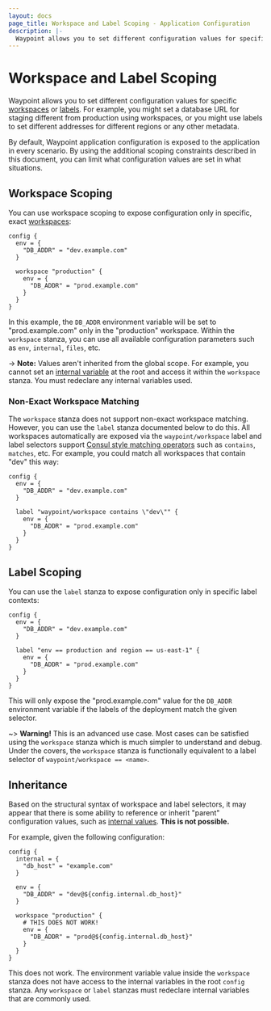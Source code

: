 ```yaml
---
layout: docs
page_title: Workspace and Label Scoping - Application Configuration
description: |-
  Waypoint allows you to set different configuration values for specific workspaces or labels. For example, you might set a database URL for staging different from production using workspaces, or you might use labels to set different addresses for different regions or any other metadata.
---
```


# Workspace and Label Scoping

Waypoint allows you to set different configuration values for specific
[workspaces](/docs/workspaces) or [labels](/docs/waypoint-hcl/variables/labels).
For example, you might set a database URL for staging different from production
using workspaces, or you might use labels to set different addresses for
different regions or any other metadata.

By default, Waypoint application configuration is exposed to the application
in every scenario. By using the additional scoping constraints described in
this document, you can limit what configuration values are set in what
situations.

## Workspace Scoping

You can use workspace scoping to expose configuration only in specific,
exact [workspaces](/docs/workspaces):

```hcl
config {
  env = {
    "DB_ADDR" = "dev.example.com"
  }

  workspace "production" {
    env = {
      "DB_ADDR" = "prod.example.com"
    }
  }
}
```

In this example, the `DB_ADDR` environment variable will be set to
"prod.example.com" only in the "production" workspace. Within the `workspace`
stanza, you can use all available configuration parameters such as `env`,
`internal`, `files`, etc.

-> **Note:** Values aren't inherited from the global scope. For example, you
cannot set an [internal variable](/docs/app-config/internal) at the root
and access it within the `workspace` stanza. You must redeclare any internal
variables used.

### Non-Exact Workspace Matching

The `workspace` stanza does not support non-exact workspace matching. However,
you can use the `label` stanza documented below to do this. All workspaces
automatically are exposed via the `waypoint/workspace` label and label
selectors support
[Consul style matching operators](https://www.consul.io/api-docs/features/filtering#matching-operators)
such as `contains`, `matches`, etc. For example, you could match all workspaces
that contain "dev" this way:

```hcl
config {
  env = {
    "DB_ADDR" = "dev.example.com"
  }

  label "waypoint/workspace contains \"dev\"" {
    env = {
      "DB_ADDR" = "prod.example.com"
    }
  }
}
```

## Label Scoping

You can use the `label` stanza to expose configuration only in specific
label contexts:

```hcl
config {
  env = {
    "DB_ADDR" = "dev.example.com"
  }

  label "env == production and region == us-east-1" {
    env = {
      "DB_ADDR" = "prod.example.com"
    }
  }
}
```

This will only expose the "prod.example.com" value for the `DB_ADDR`
environment variable if the labels of the deployment match the given
selector.

~> **Warning!** This is an advanced use case. Most cases can be satisfied
using the `workspace` stanza which is much simpler to understand and debug.
Under the covers, the `workspace` stanza is functionally equivalent to a
label selector of `waypoint/workspace == <name>`.

## Inheritance

Based on the structural syntax of workspace and label selectors, it
may appear that there is some ability to reference or inherit "parent"
configuration values, such as [internal values](/docs/app-config/internal).
**This is not possible.**

For example, given the following configuration:

```hcl
config {
  internal = {
    "db_host" = "example.com"
  }

  env = {
    "DB_ADDR" = "dev@${config.internal.db_host}"
  }

  workspace "production" {
    # THIS DOES NOT WORK!
    env = {
      "DB_ADDR" = "prod@${config.internal.db_host}"
    }
  }
}
```

This does not work. The environment variable value inside the `workspace`
stanza does not have access to the internal variables in the root `config`
stanza. Any `workspace` or `label` stanzas must redeclare internal variables
that are commonly used.
